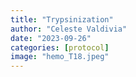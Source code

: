 ```yaml
---
title: "Trypsinization"
author: "Celeste Valdivia"
date: "2023-09-26"
categories: [protocol] 
image: "hemo_T18.jpeg"
---
```



